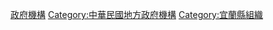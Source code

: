 [[Category:宜蘭縣政治|政府機構]]
[[Category:中華民國地方政府機構|Category:中華民國地方政府機構]]
[[Category:宜蘭縣組織|Category:宜蘭縣組織]]